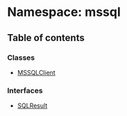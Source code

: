 # Namespace: mssql

## Table of contents

### Classes

- [MSSQLClient](/templates/protocols/javascript/modules/mssql.MSSQLClient)

### Interfaces

- [SQLResult](/templates/protocols/javascript/modules/mssql.SQLResult)
